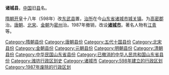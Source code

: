 '''诸城县'''，[[中国|中国]]旧[[县|县]]名。

[[隋朝|隋朝]][[开皇|开皇]]十八年（598年）改[[东武县|东武县]]置，[[治所|治所]]在今[[山东省|山东省]][[诸城市|诸城市]][[城关镇|城关镇]]。为[[高密郡|高密郡]]治。[[唐朝|唐朝]]、[[北宋|北宋]]、[[金朝|金朝]]为[[密州_(山东)|密州]]治。1987年撤销，改设'''[[诸城市|诸城市]]'''。著名人物有[[江青|江青]]等。

{{中華民國山東省行政區劃}}
{{山东行政区划小作品}}
{{DEFAULTSORT:Z}}
[[Category:隋朝县份|Category:隋朝县份]]
[[Category:唐朝县份|Category:唐朝县份]]
[[Category:五代十国县份|Category:五代十国县份]]
[[Category:北宋县份|Category:北宋县份]]
[[Category:金朝县份|Category:金朝县份]]
[[Category:元朝县份|Category:元朝县份]]
[[Category:明朝县份|Category:明朝县份]]
[[Category:清朝县份|Category:清朝县份]]
[[Category:中华民国山东省县份|Category:中华民国山东省县份]]
[[Category:已撤消的中华人民共和国山东省县份|Category:已撤消的中华人民共和国山东省县份]]
[[Category:潍坊行政区划史|Category:潍坊行政区划史]]
[[Category:诸城市|Category:诸城市]]
[[Category:598年建立的行政区划|Category:598年建立的行政区划]]
[[Category:1987年废除的行政区划|Category:1987年废除的行政区划]]